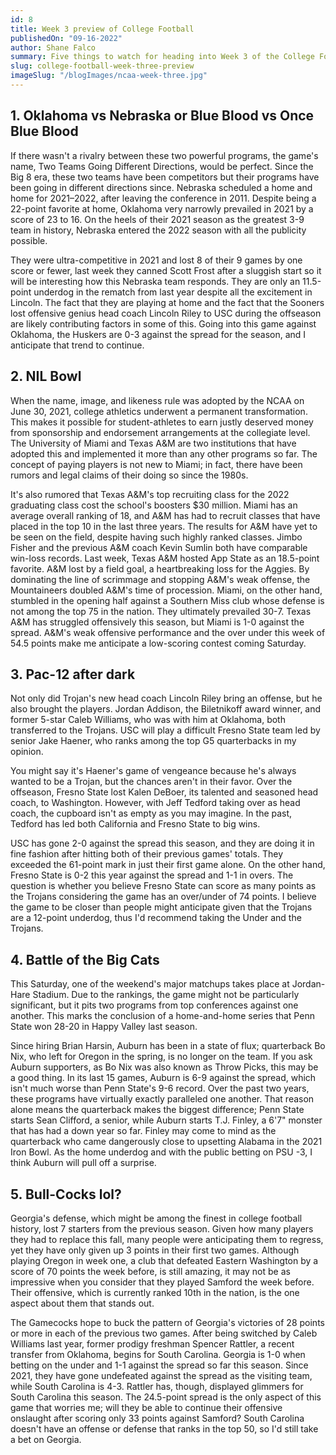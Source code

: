 ```yaml
---
id: 8
title: Week 3 preview of College Football
publishedOn: "09-16-2022"
author: Shane Falco
summary: Five things to watch for heading into Week 3 of the College Football Season
slug: college-football-week-three-preview
imageSlug: "/blogImages/ncaa-week-three.jpg"
---
```


<h2 style={{ backgroundColor: "black", color: "white", padding: "20px" }}>
  1. Oklahoma vs Nebraska or Blue Blood vs Once Blue Blood
</h2>
<div style={{ fontFamily: "monospace", margin: "0 24px" }}>
 If there wasn't a rivalry between these two powerful programs, the game's name, Two Teams Going Different Directions, would be perfect. Since the Big 8 era, these two teams have been competitors but their programs have been going in different directions since. Nebraska scheduled a home and home for 2021–2022, after leaving the conference in 2011. Despite being a 22-point favorite at home, Oklahoma very narrowly prevailed in 2021 by a score of 23 to 16. On the heels of their 2021 season as the greatest 3-9 team in history, Nebraska entered the 2022 season with all the publicity possible.

They were ultra-competitive in 2021 and lost 8 of their 9 games by one score or fewer, last week they canned Scott Frost after a sluggish start so it will be interesting how this Nebraska team responds. They are only an 11.5-point underdog in the rematch from last year despite all the excitement in Lincoln. The fact that they are playing at home and the fact that the Sooners lost offensive genius head coach Lincoln Riley to USC during the offseason are likely contributing factors in some of this. Going into this game against Oklahoma, the Huskers are 0-3 against the spread for the season, and I anticipate that trend to continue.

</div>

<h2 style={{ backgroundColor: "black", color: "white", padding: "20px" }}>
  2. NIL Bowl
</h2>
<div style={{ fontFamily: "monospace", margin: "0 24px" }}>
  When the name, image, and likeness rule was adopted by the NCAA on June 30,
  2021, college athletics underwent a permanent transformation. This makes it
  possible for student-athletes to earn justly deserved money from sponsorship
  and endorsement arrangements at the collegiate level. The University of Miami
  and Texas A&M are two institutions that have adopted this and implemented it
  more than any other programs so far. The concept of paying players is not new
  to Miami; in fact, there have been rumors and legal claims of their doing so
  since the 1980s.

It's also rumored that Texas A&M's top recruiting class for
the 2022 graduating class cost the school's boosters $30 million. Miami has an
average overall ranking of 18, and A&M has had to recruit classes that have
placed in the top 10 in the last three years. The results for A&M have yet to
be seen on the field, despite having such highly ranked classes. Jimbo Fisher
and the previous A&M coach Kevin Sumlin both have comparable win-loss records.
Last week, Texas A&M hosted App State as an 18.5-point favorite. A&M lost by a
field goal, a heartbreaking loss for the Aggies. By dominating the line of
scrimmage and stopping A&M's weak offense, the Mountaineers doubled A&M's time
of procession. Miami, on the other hand, stumbled in the opening half against
a Southern Miss club whose defense is not among the top 75 in the nation. They
ultimately prevailed 30-7. Texas A&M has struggled offensively this season,
but Miami is 1-0 against the spread. A&M's weak offensive performance and the
over under this week of 54.5 points make me anticipate a low-scoring contest
coming Saturday.

</div>

<h2 style={{ backgroundColor: "black", color: "white", padding: "20px" }}>
  3. Pac-12 after dark
</h2>
<div style={{ fontFamily: "monospace", margin: "0 24px" }}>
Not only did Trojan's new head coach Lincoln Riley bring an offense, but he also brought the players. Jordan Addison, the Biletnikoff award winner, and former 5-star Caleb Williams, who was with him at Oklahoma, both transferred to the Trojans. USC will play a difficult Fresno State team led by senior Jake Haener, who ranks among the top G5 quarterbacks in my opinion.

You might say it's Haener's game of vengeance because he's always wanted to be a Trojan, but the chances aren't in their favor. Over the offseason, Fresno State lost Kalen DeBoer, its talented and seasoned head coach, to Washington. However, with Jeff Tedford taking over as head coach, the cupboard isn't as empty as you may imagine. In the past, Tedford has led both California and Fresno State to big wins.

USC has gone 2-0 against the spread this season, and they are doing it in fine fashion after hitting both of their previous games' totals. They exceeded the 61-point mark in just their first game alone. On the other hand, Fresno State is 0-2 this year against the spread and 1-1 in overs. The question is whether you believe Fresno State can score as many points as the Trojans considering the game has an over/under of 74 points. I believe the game to be closer than people might anticipate given that the Trojans are a 12-point underdog, thus I'd recommend taking the Under and the Trojans.

</div>

<h2 style={{ backgroundColor: "black", color: "white", padding: "20px" }}>
  4. Battle of the Big Cats
</h2>
<div style={{ fontFamily: "monospace", margin: "0 24px" }}>
  This Saturday, one of the weekend's major matchups takes place at Jordan-Hare
  Stadium. Due to the rankings, the game might not be particularly significant,
  but it pits two programs from top conferences against one another. This marks
  the conclusion of a home-and-home series that Penn State won 28-20 in Happy
  Valley last season.

Since hiring Brian Harsin, Auburn has been in a state of
flux; quarterback Bo Nix, who left for Oregon in the spring, is no longer on
the team. If you ask Auburn supporters, as Bo Nix was also known as Throw
Picks, this may be a good thing. In its last 15 games, Auburn is 6-9 against
the spread, which isn't much worse than Penn State's 9-6 record. Over the past
two years, these programs have virtually exactly paralleled one another. That
reason alone means the quarterback makes the biggest difference; Penn State
starts Sean Clifford, a senior, while Auburn starts T.J. Finley, a 6'7"
monster that has had a down year so far. Finley may come to mind as the
quarterback who came dangerously close to upsetting Alabama in the 2021 Iron
Bowl. As the home underdog and with the public betting on PSU -3, I think
Auburn will pull off a surprise.

</div>

<h2 style={{ backgroundColor: "black", color: "white", padding: "20px" }}>
  5. Bull-Cocks lol?
</h2>
<div style={{ fontFamily: "monospace", margin: "0 24px" }}>
Georgia's defense, which might be among the finest in college football history, lost 7 starters from the previous season. Given how many players they had to replace this fall, many people were anticipating them to regress, yet they have only given up 3 points in their first two games. Although playing Oregon in week one, a club that defeated Eastern Washington by a score of 70 points the week before, is still amazing, it may not be as impressive when you consider that they played Samford the week before. Their offensive, which is currently ranked 10th in the nation, is the one aspect about them that stands out.

The Gamecocks hope to buck the pattern of Georgia's victories of 28 points or more in each of the previous two games. After being switched by Caleb Williams last year, former prodigy freshman Spencer Rattler, a recent transfer from Oklahoma, begins for South Carolina. Georgia is 1-0 when betting on the under and 1-1 against the spread so far this season. Since 2021, they have gone undefeated against the spread as the visiting team, while South Carolina is 4-3. Rattler has, though, displayed glimmers for South Carolina this season. The 24.5-point spread is the only aspect of this game that worries me; will they be able to continue their offensive onslaught after scoring only 33 points against Samford? South Carolina doesn't have an offense or defense that ranks in the top 50, so I'd still take a bet on Georgia.

</div>

